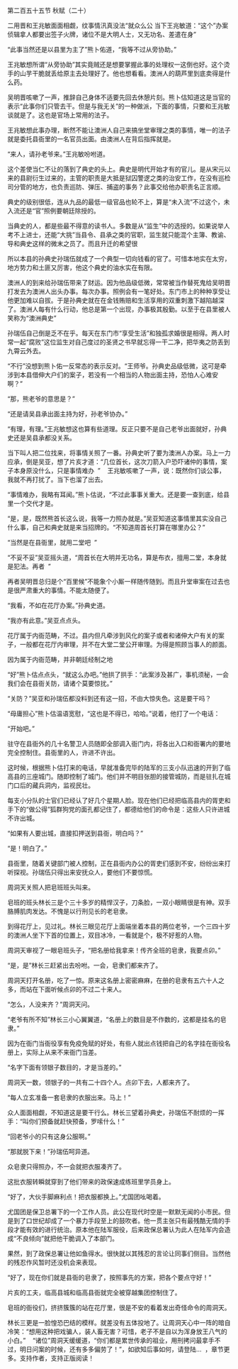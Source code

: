 

第二百五十五节 秋赋（二十）

二用晋和王兆敏面面相觑，纹事情汛真没法“就众么公 当下王兆敏道：“这个”办案侦辑拿人都要出签子火牌，诸位不是大明人士，又无功名、差遣在身”

“此事当然还是以县里为主了”熊卜佑道，“我等不过从旁协助。”

王兆敏想所谓“从旁协助”其实竟贼还是想要掌握此事的处理权一这倒也好。这个烫手的山芋干脆就丢给原主去处理好了。他也想看看。澳洲人的葫芦里到底卖得是什么药。

吴明晋咳嗽了一声，推辞自己身体不适要先回去休憩片刻。熊卜估知道这是当官的表示“此事你们只管去干。但是与我无关”的一种做派，下面的事情，只要和王兆敏谈就是了。这也是官场上常用的法子。

王兆敏想此事办理，断然不能让澳洲人自己来搞坐堂审理之类的事情，唯一的法子就是委托县衙里的一名官员出面。由澳洲人在背后指挥就是。

“来人，请孙老爷来。”王兆敏吩咐道。

这个差使当仁不让的落到了典史的头上。典史是明代开始才有的官儿。是从宋元以来的县尉衍生过来的，主管的职责是大抵是狱囚警逻之类的治安工作，在没有巡检司分管的地方，也负责巡防、弹压、捕盗的事务？此事交给他办职责名正言顺。

典史的级别很低，连从九品的最低一级官品也轮不上，算是“未入流”不过这个，未入流还是“官”照例要朝廷除授的。

当典史的人，都是些最不得意的读书人。多数是从“监生”中的选授的。如果说举人考不上进士，还能“大挑”当县令、县承之类的官职，监生就只能混个主簿、教谕、导和典史这样的微末之员了。而且升迁的希望很

所以本县的孙典史孙瑞伍就成了一个典型一切向钱看的官了。可惜本地实在太穷，地方势力和土匪又厉害，他这个典史的油水实在有限。

澳洲人的到来给孙瑞伍带来了财运。因为他品级低微，常常被当作替死鬼给吴明晋打发去为澳洲人出头办事。每次办事。照例会有一笔好处。东门市上的种种享受让他更加难以自拔。于是孙典史就在在金钱贿赔和生活享用的双重刺激下越陷越深了。澳洲人每有什么行动，他总是第一个出现，办事极其殷勤。以至于在县里被人笑称为“澳洲典史”

孙瑞伍自己倒是乏不在乎。每天在东门市“享受生活”和独孤求婚很是相得。两人时常一起“腐败”这位监生对自己度过的圣贤之书早就忘得一干二净，把华夷之防丢到九霄云外去。

“不行”没想到熊卜佑一反常态的表示反对。“王师爷。孙典史品级低微，这可是牵涉到本县借伸大户们的案子，若没有一个相当的人物出面主持，恐怕人心难安啊？”

“那，熊老爷的意思是？”

“还是请吴县承出面主持为好，孙老爷协办。”

“有理，有理。”王兆敏想这也算有些道理。反正只要不是自己老爷出面就好，孙典史还是吴县承都没关系。

当下叫人把二位找来，将事情关照了一番。孙典史听了要为澳洲人办案。马上一力应承，倒是吴亚，想了片亥才道：“几位首长，这次刀箭入户恐吓诸仲的事情，案子本身原没什么，只是事情难办  ”    王兆敏咳嗽了一声，说：既然你们谈公事，我就不再打扰了。当下也溜了出去。

“事情难办，我略有耳闻。”熊卜估说，“不过此事事关重大。还是要一查到底，给县里一个交代才是。

“是，是，既然熊首长这么说，我等一力照办就是。”吴亚知道这事情里其实没自己什么事，自己和典史就是来当招牌的。“不知道周首长打算在哪里办公？”

“当然是在县衙里，就用二堂吧  ”

“不妥不妥”吴亚摇头道，“周首长在大明并无功名，算是布衣，擅用二堂，本身就是犯法。再者  ”

再者吴明晋总归是个“百里候”不能象个小厮一样随传随到。而且升堂审案在过去也是很严肃重大的事情。不能太随便了。

“我看，不如在花厅办案。”孙典史道。

“我亦有此意。”吴亚点点头。

花厅属于内衙范畴，不过。县内但凡牵涉到风化的案子或者和诸伸大户有关的案子，一般都在花厅内审理，并不在大堂二堂公开审理。为得是照顾当事人的颜面。

因为属于内衙范畴，并非朝廷经制之地

“好”熊卜估点点头，“就这么办吧。”他拱了拱手：“此案涉及甚广，事机须秘，一会我们会在县衙关防，请诸个莫要惊扰。”

“关防？”吴亚和孙瑞伍都没料到还有这一招，不由大惊失色。这是要干吗？

“母庸担心”熊卜估温语宽慰，“这也是不得已，哈哈。”说着，他打了一个电话：

“开始吧。”

驻守在县衙外的几十名警卫人员随即全部调入衙门内，将各出入口和衙署内的要地完全控制住。县衙里的人，许进不许出。

这时候，根据熊卜估打来的电话，早就准备完毕的陆军的三支小队迅速的开到了临高县的三座城门。随即控制了城门。他们并不明目张胆的接管城防，而是驻扎在城门口后的藏兵洞内，监视民壮。

每支小分队的士官们已经认了好几个星期人脸。现在他们已经把临高县内的胥吏和手下的“做公得”狐群狗党的面孔都记住了，都德给他们的命令是：这些人只许进城不许出城。

“如果有人要出城，直接扣押送到县衙，明白吗？”

“是！明白了。”

县衙里，随着关键部门被人控制，正在县衙内办公的胥吏们感到不安，纷纷出来打听探视。孙瑞伍只得出来安抚众人，要他们不要惊慌。

周洞天关照人把皂班班头叫来。

皂班的班头林长三是个三十多岁的精悍汉子，刀条脸，一双小眼睛很是有神。双手胳膊肌肉发达。不愧是以行刑见长的老皂隶。

到得花厅上，见过礼。林长三眼见花厅上面端坐着本县的两位老爷，一个三四十岁的澳洲人坐下下首的位置上，双目冰冷，一看就是个，极不好惹的人物。

周洞天审视了一眼皂班头子，“把名册给我拿来！传齐全班的皂隶，我要点卯。”

“是，是”林长三赶紧出去吩咐。一会，皂隶们都来齐了。

周洞天打开名册，吃了一惊。原来这名册上密密麻麻，在册的皂隶有五六十人之多，而站在下面听候点卯的不过二十来人。

“怎么，人没来齐？”周洞天问。

“老爷有所不知”林长三小心翼翼道，“名册上的数目是不作数的，这都是挂名的皂隶。”

因为在衙门当衙役享有免疫免赋的好处，有些人就出点钱把自己的名字挂在衙役名册上，实际上从来不来衙门当差。

“名字下面有领银子数目的，才是当差的。”

周洞天一数，领银子的一共有二十四个人。点卯下去，人都来齐了。

“每人立玄准备一套皂隶的衣服出来。马上！”

众人面面相觑，不知道这是要干行么。林长三望着孙典史，孙瑞伍不耐烦的一挥手：“叫你们预备就赶快预备，罗嗦什么！”

“回老爷小的只有这身公服啊。”

“那就脱下来！”孙瑞伍呵异道。

众皂隶只得照办，不一会就把衣服凑齐了。

这批衣服转瞬就穿到了他们带来的政保速成练班里学员身上。

“好了，大伙手脚麻利点！把衣服都换上。”尤国团吆喝着。

尤国团是保卫总署下的一个工作人员。此公在现代时空是一默默无闻的小市民。但是到了口世纪却成了一个暴力手段至上的鼓吹者。他一贯主张只有最残酷无情的手段才能有效的进行统治。原本他在陆军服役，后来政保总署认为此人在陆军内会造成“不良倾向”就把他干脆调入了本部门。

果然，到了政保总署让他如鱼得水。很快就以其残忍的言论让同事们侧目。当然他的残忍作风暂时还没机会来表现。

“好了，现在你们就是县衙的皂隶了，按照事先的方案，把各个要点守好！”

片亥的工夫，临高县城和临高县衙就完全被穿越集团控制住了。

皂班的衙役们，挤挤簇簇的站在花厅里，很是不安的看着发出奇怪命令的周洞天。

林长三更是一脸惶恐巴结的模样。就差没有五体投地了。让周洞天心中一阵的暗自冷笑：“想用这种把戏骗人，装人畜无害？可惜，老子不是自以为浑身放王八气的小白。”    “诸位”周洞天缓缓道，“你们都是累世传承的祖业，用刑拷问最拿手不过，明日问案的时候，还有多多偏劳了！”，如欲知后事如何，请登陆…  ，章节更多。支持作者，支持正版阅读！

